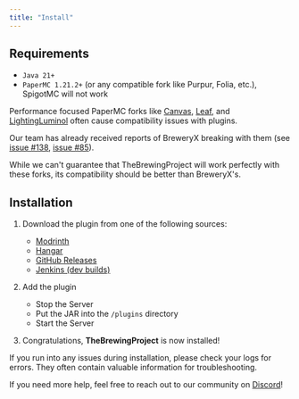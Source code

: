```yaml
---
title: "Install"
---
```



## Requirements

- `Java 21+`
- `PaperMC 1.21.2+` (or any compatible fork like Purpur, Folia, etc.), SpigotMC will not work

<Aside title="Performance Forks" variant="warning">

Performance focused PaperMC forks like [Canvas](https://github.com/CraftCanvasMC/Canvas), [Leaf](https://github.com/Winds-Studio/Leaf), and [LightingLuminol](https://github.com/LuminolMC/LightingLuminol) often cause compatibility issues with plugins.

Our team has already received reports of BreweryX breaking with them (see [issue #138](https://github.com/BreweryTeam/BreweryX/issues/138), [issue #85](https://github.com/BreweryTeam/BreweryX/issues/85)).

While we can't guarantee that TheBrewingProject will work perfectly with these forks, its compatibility should be better than BreweryX's.

</Aside>

## Installation

<Steps>

1. Download the plugin from one of the following sources:

   - <a href={meta.download.modrinth}>Modrinth</a>
   - <a href={meta.download.hangar}>Hangar</a>
   - <a href={meta.download.githubReleases}>GitHub Releases</a>
   - <a href={meta.download.jenkins}>Jenkins (dev builds)</a>

2. Add the plugin

   - Stop the Server
   - Put the JAR into the `/plugins` directory
   - Start the Server

3. Congratulations, **TheBrewingProject** is now installed!

</Steps>

<Aside title="Problems?" variant="error">

If you run into any issues during installation, please check your logs for errors. They often contain valuable information for troubleshooting.

If you need more help, feel free to reach out to our community on <a href={meta.media.discord}>Discord</a>!

</Aside>
